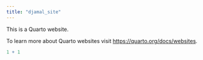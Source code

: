 ```yaml
---
title: "djamal_site"
---
```


This is a Quarto website.

To learn more about Quarto websites visit <https://quarto.org/docs/websites>.

```r
1 + 1
```
